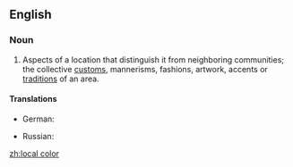 ==English==

===Noun===
{{en-noun|-|head=[[local]] [[color]]}}

# Aspects of a location that distinguish it from neighboring communities; the collective [[custom]]s, mannerisms, fashions, artwork, accents or [[tradition]]s of an area.

====Translations====
{{trans-top|aspects of a location that distinguish it from neighboring communities}}
* German: {{t|de|Lokalkolorit|n}}
{{trans-mid}}
* Russian: {{t|ru|местный колорит|m|tr=mestnyi kolorit|sc=Cyrl}}
{{trans-bottom}}

[[zh:local color]]